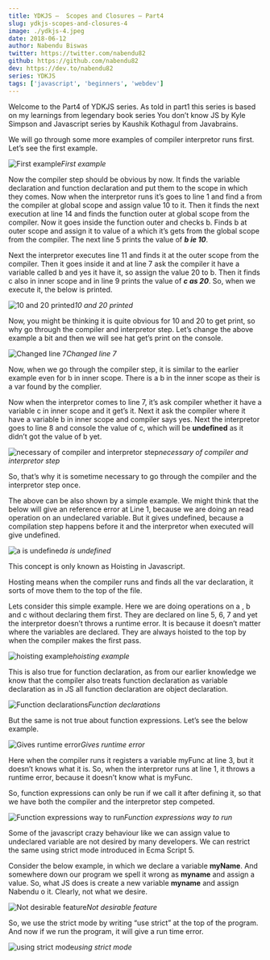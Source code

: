 ```yaml
---
title: YDKJS —  Scopes and Closures — Part4
slug: ydkjs-scopes-and-closures-4
image: ./ydkjs-4.jpeg
date: 2018-06-12
author: Nabendu Biswas
twitter: https://twitter.com/nabendu82
github: https://github.com/nabendu82
dev: https://dev.to/nabendu82
series: YDKJS
tags: ['javascript', 'beginners', 'webdev']
---
```

Welcome to the Part4 of YDKJS series. As told in part1 this series is based on my learnings from legendary book series You don’t know JS by Kyle Simpson and Javascript series by Kaushik Kothagul from Javabrains.

We will go through some more examples of compiler interpretor runs first.
Let’s see the first example.

![First example](https://cdn-images-1.medium.com/max/2000/1*m5Umf9iDpgmP_0f-nOwZnA.png)*First example*

Now the compiler step should be obvious by now. It finds the variable declaration and function declaration and put them to the scope in which they comes.
Now when the interpretor runs it’s goes to line 1 and find a from the compiler at global scope and assign value 10 to it. Then it finds the next execution at line 14 and finds the function outer at global scope from the compiler.
Now it goes inside the function outer and checks b. Finds b at outer scope and assign it to value of a which it’s gets from the global scope from the compiler. The next line 5 prints the value of ***b ie 10***.

Next the interpretor executes line 11 and finds it at the outer scope from the compiler. Then it goes inside it and at line 7 ask the compiler it have a variable called b and yes it have it, so assign the value 20 to b. Then it finds c also in inner scope and in line 9 prints the value of ***c as 20***.
So, when we execute it, the below is printed.

![10 and 20 printed](https://cdn-images-1.medium.com/max/2332/1*fgl93Au7tunhZgOk8sh3Kg.png)*10 and 20 printed*

Now, you might be thinking it is quite obvious for 10 and 20 to get print, so why go through the compiler and interpretor step. Let’s change the above example a bit and then we will see hat get’s print on the console.

![Changed line 7](https://cdn-images-1.medium.com/max/2000/1*VeCoFu4yQQQu6HXs0N3F9A.png)*Changed line 7*

Now, when we go through the compiler step, it is similar to the earlier example even for b in inner scope. There is a b in the inner scope as their is a var found by the complier.

Now when the interpretor comes to line 7, it’s ask compiler whether it have a variable c in inner scope and it get’s it. Next it ask the compiler where it have a variable b in inner scope and compiler says yes. Next the interpretor goes to line 8 and console the value of c, which will be **undefined** as it didn’t got the value of b yet.

![necessary of compiler and interpretor step](https://cdn-images-1.medium.com/max/2450/1*JKFH4FgLziNYE-KK_QEMzg.png)*necessary of compiler and interpretor step*

So, that’s why it is sometime necessary to go through the compiler and the interpretor step once.

The above can be also shown by a simple example. We might think that the below will give an reference error at Line 1, because we are doing an read operation on an undeclared variable.
But it gives undefined, because a compilation step happens before it and the interpretor when executed will give undefined.

![a is undefined](https://cdn-images-1.medium.com/max/2456/1*xS5LAE3_6fOzZy9mhNNOmw.png)*a is undefined*

This concept is only known as Hoisting in Javascript.

Hosting means when the compiler runs and finds all the var declaration, it sorts of move them to the top of the file.

Lets consider this simple example. Here we are doing operations on a , b and c without declaring them first. They are declared on line 5, 6, 7 and yet the interpretor doesn’t throws a runtime error. It is because it doesn’t matter where the variables are declared. They are always hoisted to the top by when the compiler makes the first pass.

![hoisting example](https://cdn-images-1.medium.com/max/2568/1*8Nw773ohzFJO3ZvG4k380g.png)*hoisting example*

This is also true for function declaration, as from our earlier knowledge we know that the compiler also treats function declaration as variable declaration as in JS all function declaration are object declaration.

![Function declarations](https://cdn-images-1.medium.com/max/2568/1*CBp9tG4c7gk3krjI4WygCg.png)*Function declarations*

But the same is not true about function expressions. Let’s see the below example.

![Gives runtime error](https://cdn-images-1.medium.com/max/2000/1*RZZZsbgwQZ6Fm0BR19QPxQ.png)*Gives runtime error*

Here when the compiler runs it registers a variable myFunc at line 3, but it doesn’t knows what it is. So, when the interpretor runs at line 1, it throws a runtime error, because it doesn’t know what is myFunc.

So, function expressions can only be run if we call it after defining it, so that we have both the compiler and the interpretor step competed.

![Function expressions way to run](https://cdn-images-1.medium.com/max/2564/1*hcNYNccTb-DZOduBC-LdJA.png)*Function expressions way to run*

Some of the javascript crazy behaviour like we can assign value to undeclared variable are not desired by many developers. We can restrict the same using strict mode introduced in Ecma Script 5.

Consider the below example, in which we declare a variable **myName**. And somewhere down our program we spell it wrong as **myname** and assign a value. So, what JS does is create a new variable **myname** and assign Nabendu o it. Clearly, not what we desire.

![Not desirable feature](https://cdn-images-1.medium.com/max/2570/1*MdmkgBNLh5PpsmXBK3LVKQ.png)*Not desirable feature*

So, we use the strict mode by writing “use strict” at the top of the program. And now if we run the program, it will give a run time error.

![using strict mode](https://cdn-images-1.medium.com/max/2000/1*64TdGcR78xSaIK20S0rlDg.png)*using strict mode*

